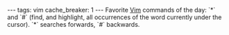 ---
tags: vim
cache_breaker: 1
---
Favorite [[Vim]] commands of the day: `*` and `#` (find, and highlight, all occurrences of the word currently under the cursor). `*` searches forwards, `#` backwards.
